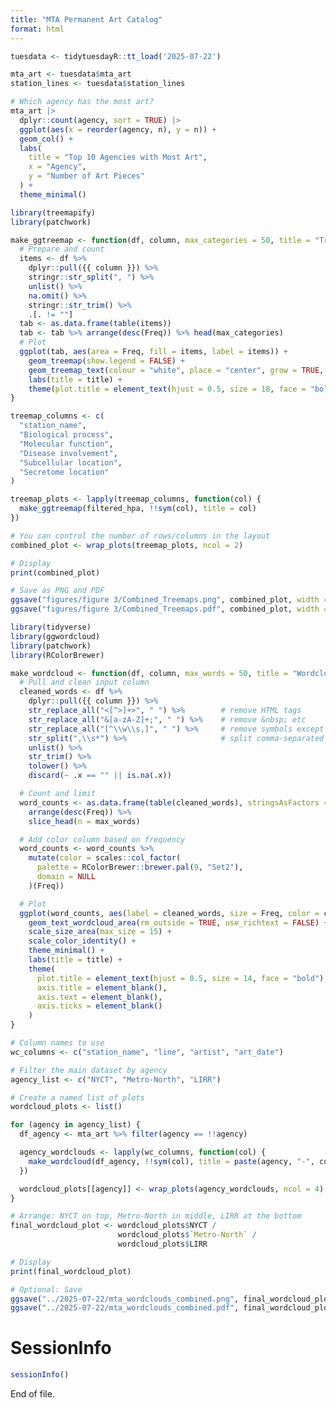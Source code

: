 ```yaml
---
title: "MTA Permanent Art Catalog"
format: html
---
```


```r
tuesdata <- tidytuesdayR::tt_load('2025-07-22')

mta_art <- tuesdata$mta_art
station_lines <- tuesdata$station_lines
```

```r
# Which agency has the most art?
mta_art |>
  dplyr::count(agency, sort = TRUE) |>
  ggplot(aes(x = reorder(agency, n), y = n)) +
  geom_col() +
  labs(
    title = "Top 10 Agencies with Most Art",
    x = "Agency",
    y = "Number of Art Pieces"
  ) +
  theme_minimal()
```

```r
library(treemapify)
library(patchwork)

make_ggtreemap <- function(df, column, max_categories = 50, title = "Treemap") {
  # Prepare and count
  items <- df %>%
    dplyr::pull({{ column }}) %>%
    stringr::str_split(", ") %>%
    unlist() %>%
    na.omit() %>%
    stringr::str_trim() %>%
    .[. != ""]
  tab <- as.data.frame(table(items))
  tab <- tab %>% arrange(desc(Freq)) %>% head(max_categories)
  # Plot
  ggplot(tab, aes(area = Freq, fill = items, label = items)) +
    geom_treemap(show.legend = FALSE) +
    geom_treemap_text(colour = "white", place = "center", grow = TRUE, reflow = TRUE, min.size = 3) +
    labs(title = title) +
    theme(plot.title = element_text(hjust = 0.5, size = 18, face = "bold"))
}

treemap_columns <- c(
  "station_name", 
  "Biological process", 
  "Molecular function", 
  "Disease involvement", 
  "Subcellular location", 
  "Secretome location"
)

treemap_plots <- lapply(treemap_columns, function(col) {
  make_ggtreemap(filtered_hpa, !!sym(col), title = col)
})

# You can control the number of rows/columns in the layout
combined_plot <- wrap_plots(treemap_plots, ncol = 2)

# Display
print(combined_plot)

# Save as PNG and PDF
ggsave("figures/figure 3/Combined_Treemaps.png", combined_plot, width = 16, height = 18, dpi = 300)
ggsave("figures/figure 3/Combined_Treemaps.pdf", combined_plot, width = 16, height = 18, dpi = 300)

```

```r
library(tidyverse)
library(ggwordcloud)
library(patchwork)
library(RColorBrewer)
```

```r
make_wordcloud <- function(df, column, max_words = 50, title = "Wordcloud") {
  # Pull and clean input column
  cleaned_words <- df %>%
    dplyr::pull({{ column }}) %>%
    str_replace_all("<[^>]+>", " ") %>%        # remove HTML tags
    str_replace_all("&[a-zA-Z]+;", " ") %>%    # remove &nbsp; etc
    str_replace_all("[^\\w\\s,]", " ") %>%     # remove symbols except commas
    str_split(",\\s*") %>%                     # split comma-separated entries
    unlist() %>%
    str_trim() %>%
    tolower() %>%
    discard(~ .x == "" || is.na(.x))

  # Count and limit
  word_counts <- as.data.frame(table(cleaned_words), stringsAsFactors = FALSE) %>%
    arrange(desc(Freq)) %>%
    slice_head(n = max_words)

  # Add color column based on frequency
  word_counts <- word_counts %>%
    mutate(color = scales::col_factor(
      palette = RColorBrewer::brewer.pal(9, "Set2"),
      domain = NULL
    )(Freq))

  # Plot
  ggplot(word_counts, aes(label = cleaned_words, size = Freq, color = color)) +
    geom_text_wordcloud_area(rm_outside = TRUE, use_richtext = FALSE) +
    scale_size_area(max_size = 15) +
    scale_color_identity() +
    theme_minimal() +
    labs(title = title) +
    theme(
      plot.title = element_text(hjust = 0.5, size = 14, face = "bold"),
      axis.title = element_blank(),
      axis.text = element_blank(),
      axis.ticks = element_blank()
    )
}
```

```r
# Column names to use
wc_columns <- c("station_name", "line", "artist", "art_date")

# Filter the main dataset by agency
agency_list <- c("NYCT", "Metro-North", "LIRR")

# Create a named list of plots
wordcloud_plots <- list()

for (agency in agency_list) {
  df_agency <- mta_art %>% filter(agency == !!agency)

  agency_wordclouds <- lapply(wc_columns, function(col) {
    make_wordcloud(df_agency, !!sym(col), title = paste(agency, "-", col))
  })

  wordcloud_plots[[agency]] <- wrap_plots(agency_wordclouds, ncol = 4)
}
```

```r
# Arrange: NYCT on top, Metro-North in middle, LIRR at the bottom
final_wordcloud_plot <- wordcloud_plots$NYCT /
                        wordcloud_plots$`Metro-North` /
                        wordcloud_plots$LIRR

# Display
print(final_wordcloud_plot)

# Optional: Save
ggsave("../2025-07-22/mta_wordclouds_combined.png", final_wordcloud_plot, width = 18, height = 12, dpi = 300)
ggsave("../2025-07-22/mta_wordclouds_combined.pdf", final_wordcloud_plot, width = 18, height = 12)
```

# SessionInfo

```r
sessionInfo()
```

End of file.
